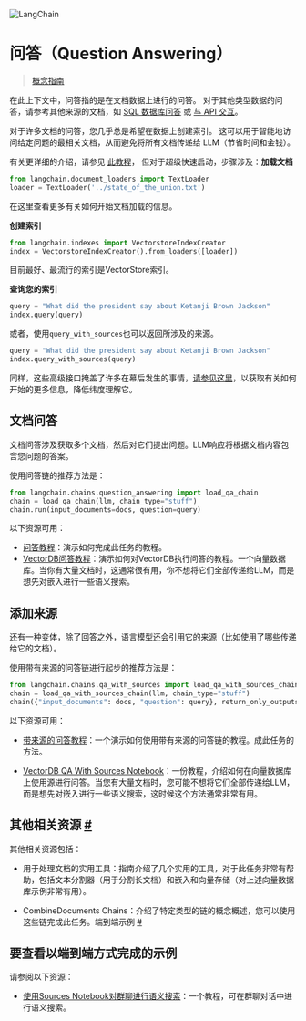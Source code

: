

<Head>
  <script>
    {
      `(function() {
         var _hmt = _hmt || [];
(function() {
  var hm = document.createElement("script");
  hm.src = "https://hm.baidu.com/hm.js?e60fb290e204e04c5cb6f79b0ac1e697";
  var s = document.getElementsByTagName("script")[0]; 
  s.parentNode.insertBefore(hm, s);
})();
       })();`
    }
  </script>
</Head>

![LangChain](https://pica.zhimg.com/50/v2-56e8bbb52aa271012541c1fe1ceb11a2_r.gif)

问答（Question Answering）
============================================

> 
> 
> 
> [概念指南](https://docs.langchain.com/docs/use-cases/qa-docs) 
> 
> 
> 
> 
> 



在此上下文中，问答指的是在文档数据上进行的问答。
对于其他类型数据的问答，请参考其他来源的文档，如
[SQL 数据库问答](tabular)
或
[与 API 交互](apis)。
 

对于许多文档的问答，您几乎总是希望在数据上创建索引。
这可以用于智能地访问给定问题的最相关文档，从而避免将所有文档传递给 LLM（节省时间和金钱）。
 

有关更详细的介绍，请参见
[此教程](../modules/indexes/getting_started)，
但对于超级快速启动，步骤涉及：**加载文档**

```python
from langchain.document_loaders import TextLoader
loader = TextLoader('../state_of_the_union.txt')
```

在这里查看更多有关如何开始文档加载的信息。

**创建索引**

```python
from langchain.indexes import VectorstoreIndexCreator
index = VectorstoreIndexCreator().from_loaders([loader])
```

目前最好、最流行的索引是VectorStore索引。

**查询您的索引**

```python
query = "What did the president say about Ketanji Brown Jackson"
index.query(query)
```

或者，使用`query_with_sources`也可以返回所涉及的来源。

```python
query = "What did the president say about Ketanji Brown Jackson"
index.query_with_sources(query)
```

同样，这些高级接口掩盖了许多在幕后发生的事情，[请参见这里](/modules/indexes/getting_started)，以获取有关如何开始的更多信息，降低纬度理解它。

文档问答
------------------------------------------

文档问答涉及获取多个文档，然后对它们提出问题。LLM响应将根据文档内容包含您问题的答案。

使用问答链的推荐方法是：

```python
from langchain.chains.question_answering import load_qa_chain
chain = load_qa_chain(llm, chain_type="stuff")
chain.run(input_documents=docs, question=query)

```

以下资源可用：

* [问答教程](../modules/chains/index_examples/question_answering)：演示如何完成此任务的教程。
* [VectorDB问答教程](../modules/chains/index_examples/vector_db_qa)：演示如何对VectorDB执行问答的教程。一个向量数据库。当你有大量文档时，这通常很有用，你不想将它们全部传递给LLM，而是想先对嵌入进行一些语义搜索。


添加来源
-------------------------------------------------------------------------

还有一种变体，除了回答之外，语言模型还会引用它的来源（比如使用了哪些传递给它的文档）。

使用带有来源的问答链进行起步的推荐方法是：

```python
from langchain.chains.qa_with_sources import load_qa_with_sources_chain
chain = load_qa_with_sources_chain(llm, chain_type="stuff")
chain({"input_documents": docs, "question": query}, return_only_outputs=True)

```
以下资源可用：

* [带来源的问答教程](../modules/chains/index_examples/qa_with_sources)：一个演示如何使用带有来源的问答链的教程。成此任务的方法。

* [VectorDB QA With Sources Notebook](../modules/chains/index_examples/vector_db_qa_with_sources)：一份教程，介绍如何在向量数据库上使用源进行问答。当您有大量文档时，您可能不想将它们全部传递给LLM，而是想先对嵌入进行一些语义搜索，这时候这个方法通常非常有用。

其他相关资源
[#](#additional-related-resources "此标题的永久链接")
-----------------------------------------------------------------------------------------------

其他相关资源包括：

* 用于处理文档的实用工具：指南介绍了几个实用的工具，对于此任务非常有帮助，包括文本分割器（用于分割长文档）和嵌入和向量存储（对上述向量数据库示例非常有用）。

* CombineDocuments Chains：介绍了特定类型的链的概念概述，您可以使用这些链完成此任务。端到端示例
[#](#end-to-end-examples "到这个标题的链接")

要查看以端到端方式完成的示例
----------------------------------------------------------

请参阅以下资源：

* [使用Sources Notebook对群聊进行语义搜索](question_answering/semantic-search-over-chat)：一个教程，可在群聊对话中进行语义搜索。